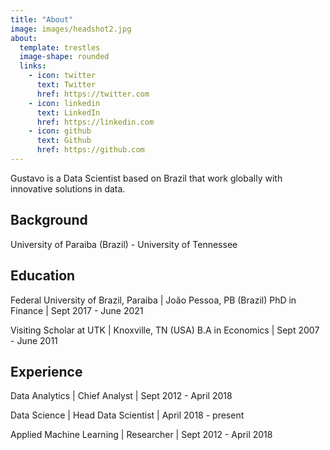 ```yaml
---
title: "About"
image: images/headshot2.jpg
about:
  template: trestles
  image-shape: rounded
  links:
    - icon: twitter
      text: Twitter
      href: https://twitter.com
    - icon: linkedin
      text: LinkedIn
      href: https://linkedin.com
    - icon: github
      text: Github
      href: https://github.com
---
```


Gustavo is a Data Scientist based on Brazil that work globally with innovative solutions in data.

## Background

University of Paraiba (Brazil) - University of Tennessee

## Education

Federal University of Brazil, Paraiba \| João Pessoa, PB (Brazil) PhD in Finance \| Sept 2017 - June 2021

Visiting Scholar at UTK \| Knoxville, TN (USA) B.A in Economics \| Sept 2007 - June 2011

## Experience

Data Analytics \| Chief Analyst \| Sept 2012 - April 2018

Data Science \| Head Data Scientist \| April 2018 - present

Applied Machine Learning \| Researcher \| Sept 2012 - April 2018
